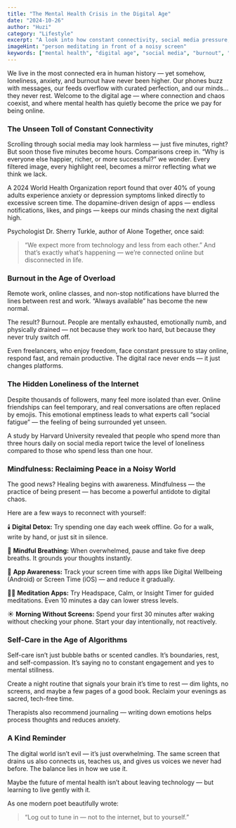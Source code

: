 ```yaml
---
title: "The Mental Health Crisis in the Digital Age"
date: "2024-10-26"
author: "Huzi"
category: "Lifestyle"
excerpt: "A look into how constant connectivity, social media pressure, and digital burnout are impacting our well-being, and how to reclaim peace in a noisy world."
imageHint: "person meditating in front of a noisy screen"
keywords: ["mental health", "digital age", "social media", "burnout", "anxiety", "mindfulness", "digital detox"]
---
```


We live in the most connected era in human history — yet somehow, loneliness, anxiety, and burnout have never been higher. Our phones buzz with messages, our feeds overflow with curated perfection, and our minds… they never rest.
Welcome to the digital age — where connection and chaos coexist, and where mental health has quietly become the price we pay for being online.

### The Unseen Toll of Constant Connectivity

Scrolling through social media may look harmless — just five minutes, right? But soon those five minutes become hours.
Comparisons creep in. “Why is everyone else happier, richer, or more successful?” we wonder. Every filtered image, every highlight reel, becomes a mirror reflecting what we think we lack.

A 2024 World Health Organization report found that over 40% of young adults experience anxiety or depression symptoms linked directly to excessive screen time. The dopamine-driven design of apps — endless notifications, likes, and pings — keeps our minds chasing the next digital high.

Psychologist Dr. Sherry Turkle, author of Alone Together, once said:

> “We expect more from technology and less from each other.”
And that’s exactly what’s happening — we’re connected online but disconnected in life.

### Burnout in the Age of Overload

Remote work, online classes, and non-stop notifications have blurred the lines between rest and work. “Always available” has become the new normal.

The result? Burnout.
People are mentally exhausted, emotionally numb, and physically drained — not because they work too hard, but because they never truly switch off.

Even freelancers, who enjoy freedom, face constant pressure to stay online, respond fast, and remain productive. The digital race never ends — it just changes platforms.

### The Hidden Loneliness of the Internet

Despite thousands of followers, many feel more isolated than ever.
Online friendships can feel temporary, and real conversations are often replaced by emojis. This emotional emptiness leads to what experts call “social fatigue” — the feeling of being surrounded yet unseen.

A study by Harvard University revealed that people who spend more than three hours daily on social media report twice the level of loneliness compared to those who spend less than one hour.

### Mindfulness: Reclaiming Peace in a Noisy World

The good news? Healing begins with awareness. Mindfulness — the practice of being present — has become a powerful antidote to digital chaos.

Here are a few ways to reconnect with yourself:

🕯️ **Digital Detox:** Try spending one day each week offline. Go for a walk, write by hand, or just sit in silence.

🌿 **Mindful Breathing:** When overwhelmed, pause and take five deep breaths. It grounds your thoughts instantly.

📱 **App Awareness:** Track your screen time with apps like Digital Wellbeing (Android) or Screen Time (iOS) — and reduce it gradually.

🧘‍♀️ **Meditation Apps:** Try Headspace, Calm, or Insight Timer for guided meditations. Even 10 minutes a day can lower stress levels.

☀️ **Morning Without Screens:** Spend your first 30 minutes after waking without checking your phone. Start your day intentionally, not reactively.

### Self-Care in the Age of Algorithms

Self-care isn’t just bubble baths or scented candles. It’s boundaries, rest, and self-compassion. It’s saying no to constant engagement and yes to mental stillness.

Create a night routine that signals your brain it’s time to rest — dim lights, no screens, and maybe a few pages of a good book. Reclaim your evenings as sacred, tech-free time.

Therapists also recommend journaling — writing down emotions helps process thoughts and reduces anxiety.

### A Kind Reminder

The digital world isn’t evil — it’s just overwhelming. The same screen that drains us also connects us, teaches us, and gives us voices we never had before.
The balance lies in how we use it.

Maybe the future of mental health isn’t about leaving technology — but learning to live gently with it.

As one modern poet beautifully wrote:

> “Log out to tune in — not to the internet, but to yourself.”
